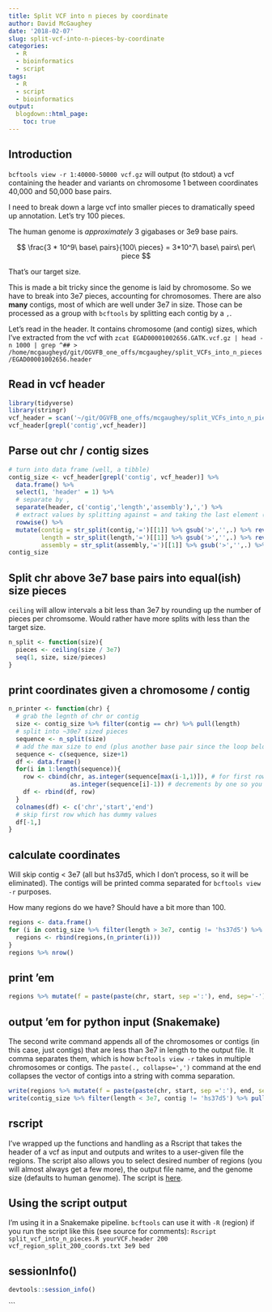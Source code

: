 ```yaml
---
title: Split VCF into n pieces by coordinate
author: David McGaughey
date: '2018-02-07'
slug: split-vcf-into-n-pieces-by-coordinate
categories:
  - R
  - bioinformatics
  - script
tags:
  - R
  - script
  - bioinformatics
output:
  blogdown::html_page:
    toc: true
---
```


## Introduction
`bcftools view -r 1:40000-50000 vcf.gz` will output (to stdout) a vcf containing the header and variants on chromosome 1 between coordinates 40,000 and 50,000 base pairs. 

I need to break down a large vcf into smaller pieces to dramatically speed up annotation. Let's try 100 pieces. 

The human genome is *approximately* 3 gigabases or 3e9 base pairs. 

$$ \frac{3 * 10^9\ base\ pairs}{100\ pieces} = 3*10^7\ base\ pairs\ per\ piece $$

That's our target size.

This is made a bit tricky since the genome is laid by chromosome. So we have to break into 3e7 pieces, accounting for chromosomes. There are also **many** contigs, most of which are well under 3e7 in size. Those can be processed as a group with `bcftools` by splitting each contig by a `,`. 

Let's read in the header. It contains chromosome (and contig) sizes, which I've extracted from the vcf with `zcat EGAD00001002656.GATK.vcf.gz | head -n 1000 | grep ^## > /home/mcgaugheyd/git/OGVFB_one_offs/mcgaughey/split_VCFs_into_n_pieces/EGAD00001002656.header`

## Read in vcf header
```r
library(tidyverse)
library(stringr)
vcf_header = scan('~/git/OGVFB_one_offs/mcgaughey/split_VCFs_into_n_pieces/EGAD00001002656.header', what='character')
vcf_header[grepl('contig',vcf_header)]
```


## Parse out chr / contig sizes
```r
# turn into data frame (well, a tibble)
contig_size <- vcf_header[grepl('contig', vcf_header)] %>% 
  data.frame() %>% 
  select(1, 'header' = 1) %>% 
  # separate by ,
  separate(header, c('contig','length','assembly'),',') %>% 
  # extract values by splitting against = and taking the last element (first after reversing)
  rowwise() %>% 
  mutate(contig = str_split(contig,'=')[[1]] %>% gsub('>','',.) %>% rev() %>% .[[1]],
         length = str_split(length,'=')[[1]] %>% gsub('>','',.) %>% rev() %>% .[[1]] %>% as.numeric(),
         assembly = str_split(assembly,'=')[[1]] %>% gsub('>','',.) %>% rev() %>% .[[1]])
contig_size
```

## Split chr above 3e7 base pairs into equal(ish) size pieces
`ceiling` will allow intervals a bit less than 3e7 by rounding up the number of pieces per chromsome. Would rather have more splits with less than the target size. 
```r
n_split <- function(size){
  pieces <- ceiling(size / 3e7)
  seq(1, size, size/pieces)
}
```

## print coordinates given a chromosome / contig
```r
n_printer <- function(chr) {
  # grab the legnth of chr or contig
  size <- contig_size %>% filter(contig == chr) %>% pull(length)
  # split into ~30e7 sized pieces
  sequence <- n_split(size)
  # add the max size to end (plus another base pair since the loop below reduces size by 1 to eliminate overlaps)
  sequence <- c(sequence, size+1)
  df <- data.frame()
  for(i in 1:length(sequence)){
    row <- cbind(chr, as.integer(sequence[max(i-1,1)]), # for first row, makes sure you don't pick the 0 position, which doesn't exit
                 as.integer(sequence[i]-1)) # decrements by one so you don't overlap
    df <- rbind(df, row)
  }
  colnames(df) <- c('chr','start','end')
  # skip first row which has dummy values
  df[-1,]
}
```

## calculate coordinates
Will skip contig < 3e7 (all but hs37d5, which I don't process, so it will be eliminated). The contigs will be printed comma separated for `bcftools view -r ` purposes.

How many regions do we have? Should have a bit more than 100. 
```r
regions <- data.frame()
for (i in contig_size %>% filter(length > 3e7, contig != 'hs37d5') %>% pull(contig)){
  regions <- rbind(regions,(n_printer(i)))
}
regions %>% nrow()
```

## print 'em
```r
regions %>% mutate(f = paste(paste(chr, start, sep =':'), end, sep='-')) %>% select(f)
```

## output 'em for python input (Snakemake)
The second write command appends all of the chromosomes or contigs (in this case, just contigs) that are less than 3e7 in length to the output file. It comma separates them, which is how `bcftools view -r` takes in multiple chromosomes or contigs. The `paste(., collapse=',')` command at the end collapses the vector of contigs into a string with comma separation. 
```r
write(regions %>% mutate(f = paste(paste(chr, start, sep =':'), end, sep='-')) %>% pull(f), file='vcf_region_split_coords.txt')
write(contig_size %>% filter(length < 3e7, contig != 'hs37d5') %>% pull(contig) %>% paste(., collapse=','), file='vcf_region_split_coords.txt', append = T)
```

## rscript
I've wrapped up the functions and handling as a Rscript that takes the header of a vcf as input and outputs and writes to a user-given file the regions. The script also allows you to select desired number of regions (you will almost always get a few more), the output file name, and the genome size (defaults to human genome). The script is [here](/files/scripts/split_vcf_into_n_pieces.R).

## Using the script output
I'm using it in a Snakemake pipeline. `bcftools` can use it with `-R` (region) if you run the script like this (see source for comments): `Rscript split_vcf_into_n_pieces.R yourVCF.header 200 vcf_region_split_200_coords.txt 3e9 bed`

## sessionInfo()
```r
devtools::session_info()
```
```